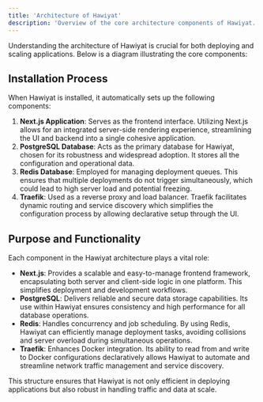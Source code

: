 ```yaml
---
title: 'Architecture of Hawiyat'
description: 'Overview of the core architecture components of Hawiyat.'
---
```


Understanding the architecture of Hawiyat is crucial for both deploying and scaling applications. Below is a diagram illustrating the core components:

<ImageZoom src="/assets/architecture.png" alt="Architecture Diagram" width={1000} height={600} className="rounded-lg"/>


## Installation Process

When Hawiyat is installed, it automatically sets up the following components:

1. **Next.js Application**: Serves as the frontend interface. Utilizing Next.js allows for an integrated server-side rendering experience, streamlining the UI and backend into a single cohesive application.
2. **PostgreSQL Database**: Acts as the primary database for Hawiyat, chosen for its robustness and widespread adoption. It stores all the configuration and operational data.
3. **Redis Database**: Employed for managing deployment queues. This ensures that multiple deployments do not trigger simultaneously, which could lead to high server load and potential freezing.
4. **Traefik**: Used as a reverse proxy and load balancer. Traefik facilitates dynamic routing and service discovery which simplifies the configuration process by allowing declarative setup through the UI.

## Purpose and Functionality

Each component in the Hawiyat architecture plays a vital role:

- **Next.js**: Provides a scalable and easy-to-manage frontend framework, encapsulating both server and client-side logic in one platform. This simplifies deployment and development workflows.
- **PostgreSQL**: Delivers reliable and secure data storage capabilities. Its use within Hawiyat ensures consistency and high performance for all database operations.
- **Redis**: Handles concurrency and job scheduling. By using Redis, Hawiyat can efficiently manage deployment tasks, avoiding collisions and server overload during simultaneous operations.
- **Traefik**: Enhances Docker integration. Its ability to read from and write to Docker configurations declaratively allows Hawiyat to automate and streamline network traffic management and service discovery.

This structure ensures that Hawiyat is not only efficient in deploying applications but also robust in handling traffic and data at scale.
